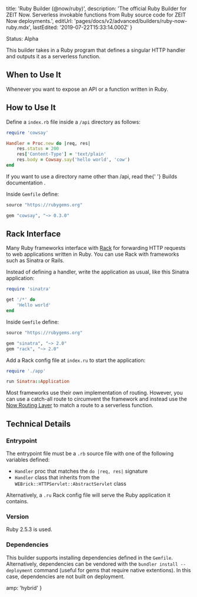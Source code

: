 
  title: 'Ruby Builder (@now/ruby)',
  description:
    'The official Ruby Builder for ZEIT Now. Serverless invokable functions from Ruby source code for ZEIT Now deployments.',
  editUrl: 'pages/docs/v2/advanced/builders/ruby-now-ruby.mdx',
  lastEdited: '2019-07-22T15:33:14.000Z'
}

<Tag>Status: Alpha</Tag>

This builder takes in a Ruby program that defines a singular HTTP handler and outputs it as a serverless function.

## When to Use It

Whenever you want to expose an API or a function written in Ruby.

## How to Use It

Define a `index.rb` file inside a `/api` directory as follows:

```ruby
require 'cowsay'

Handler = Proc.new do |req, res|
    res.status = 200
    res['Content-Type'] = 'text/plain'
    res.body = Cowsay.say('hello world', 'cow')
end
```

<Note>
  If you want to use a directory name other than <InlineCode>/api</InlineCode>,
  read the{' '}
  <GenericLink href="/docs/v2/advanced/builders/overview">
    Builds documentation
  </GenericLink>
  .
</Note>

Inside `Gemfile` define:

```ruby
source "https://rubygems.org"

gem "cowsay", "~> 0.3.0"
```

## Rack Interface

Many Ruby frameworks interface with [Rack](https://rack.github.io/) for forwarding HTTP requests to web applications written in Ruby. You can use Rack with frameworks such as Sinatra or Rails.

Instead of defining a handler, write the application as usual, like this Sinatra application:

```ruby
require 'sinatra'

get '/*' do
    'Hello world'
end
```

Inside `Gemfile` define:

```ruby
source "https://rubygems.org"

gem "sinatra", "~> 2.0"
gem "rack", "~> 2.0"
```

Add a Rack config file at `index.ru` to start the application:

```ruby
require './app'

run Sinatra::Application
```

Most frameworks use their own implementation of routing. However, you can use a catch-all route to circumvent the framework and instead use the [Now Routing Layer](/docs/v2/deployments/routes) to match a route to a serverless function.

## Technical Details

### Entrypoint

The entrypoint file must be a `.rb` source file with one of the following variables defined:

- `Handler` proc that matches the `do |req, res|` signature
- `Handler` class that inherits from the `WEBrick::HTTPServlet::AbstractServlet` class

Alternatively, a `.ru` Rack config file will serve the Ruby application it contains.

### Version

Ruby 2.5.3 is used.

### Dependencies

This builder supports installing dependencies defined in the `Gemfile`. Alternatively, dependencies can be vendored with the `bundler install --deployment` command (useful for gems that require native extentions). In this case, dependencies are not built on deployment.


  amp: 'hybrid'
}
